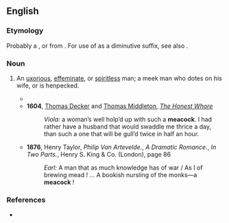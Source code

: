 ==English==

===Etymology===
Probably a {{blend|en|meek|peacock|nocap=9}}, or from {{suffix|en|meek|cock|gloss2=diminutive suffix}}. For use of {{m|en|cock}} as a diminutive suffix, see also {{m|en|niddicock}}.

===Noun===
{{en-noun}}

# {{lb|en|obsolete}} An [[uxorious]], [[effeminate]], or [[spiritless]] man; a meek man who dotes on his wife, or is henpecked.
#* {{RQ:Shakespeare Taming of the Shrew|ii|1|text=''Petruchio:'' How tame, when men and women are alone<!--,--> / A '''meacock''' wretch can make the curstest shrew.}}
#* '''1604''', [[w:Thomas Decker|Thomas Decker]] and [[w:Thomas Middleton|Thomas Middleton]], ''[[w:The Honest Whore|The Honest Whore]]''
#*: ''Viola:'' a woman’s well holp’d up with such a '''meacock'''. I had rather have a husband that would swaddle me thrice a day, than such a one that will be gull’d twice in half an hour.
#* '''1876''', Henry Taylor, ''Philip Van Artevelde.'', ''A Dramatic Romance.'', ''In Two Parts.'', Henry S. King & Co. (London), page 86
#*: ''Earl:'' A man that as much knowledge has of war / As I of brewing mead&nbsp;! ''...'' A bookish nursling of the monks—a '''meacock'''&nbsp;!

===References===
* {{R:Webster 1913}}